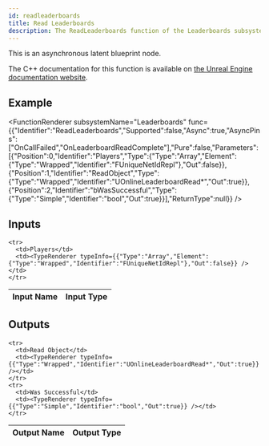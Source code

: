```yaml
---
id: readleaderboards
title: Read Leaderboards
description: The ReadLeaderboards function of the Leaderboards subsystem.
---
```



This is an asynchronous latent blueprint node.

The C++ documentation for this function is available on [the Unreal Engine documentation website](https://dev.epicgames.com/documentation/en-us/unreal-engine/API/Plugins/OnlineSubsystem/Interfaces/IOnlineLeaderboards/).

## Example

<FunctionRenderer subsystemName="Leaderboards" func={{"Identifier":"ReadLeaderboards","Supported":false,"Async":true,"AsyncPins":["OnCallFailed","OnLeaderboardReadComplete"],"Pure":false,"Parameters":[{"Position":0,"Identifier":"Players","Type":{"Type":"Array","Element":{"Type":"Wrapped","Identifier":"FUniqueNetIdRepl"},"Out":false}},{"Position":1,"Identifier":"ReadObject","Type":{"Type":"Wrapped","Identifier":"UOnlineLeaderboardRead*","Out":true}},{"Position":2,"Identifier":"bWasSuccessful","Type":{"Type":"Simple","Identifier":"bool","Out":true}}],"ReturnType":null}} />

## Inputs


<table>
  <thead>
    <tr>
      <th>Input Name</th>
      <th>Input Type</th>
    </tr>
  </thead>
  <tbody>
    
    <tr>
      <td>Players</td>
      <td><TypeRenderer typeInfo={{"Type":"Array","Element":{"Type":"Wrapped","Identifier":"FUniqueNetIdRepl"},"Out":false}} /></td>
    </tr>
  </tbody>
</table>


## Outputs


<table>
  <thead>
    <tr>
      <th>Output Name</th>
      <th>Output Type</th>
    </tr>
  </thead>
  <tbody>
    
    <tr>
      <td>Read Object</td>
      <td><TypeRenderer typeInfo={{"Type":"Wrapped","Identifier":"UOnlineLeaderboardRead*","Out":true}} /></td>
    </tr>
    <tr>
      <td>Was Successful</td>
      <td><TypeRenderer typeInfo={{"Type":"Simple","Identifier":"bool","Out":true}} /></td>
    </tr>
  </tbody>
</table>



